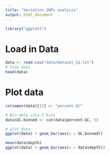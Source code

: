 ```yaml
---
title: "Variation_SNPs analysis"
output: html_document
---
```


```r
library("ggplot2")

```


# Load in Data
```r
data <- read.csv("data/Dataset_S1.txt")
# View data
head(data)
```


# Plot data
```r
colnames(data)[12] <- "percent.GC"

# Bin data into 5 bins
data$GC.binned <- cut(data$percent.GC, 5)

# plot data
ggplot(data) + geom_bar(aes(x = GC.binned))

```
```r
mean(data$depth)
ggplot(data) + geom_bar(aes(x = data$depth))

```

